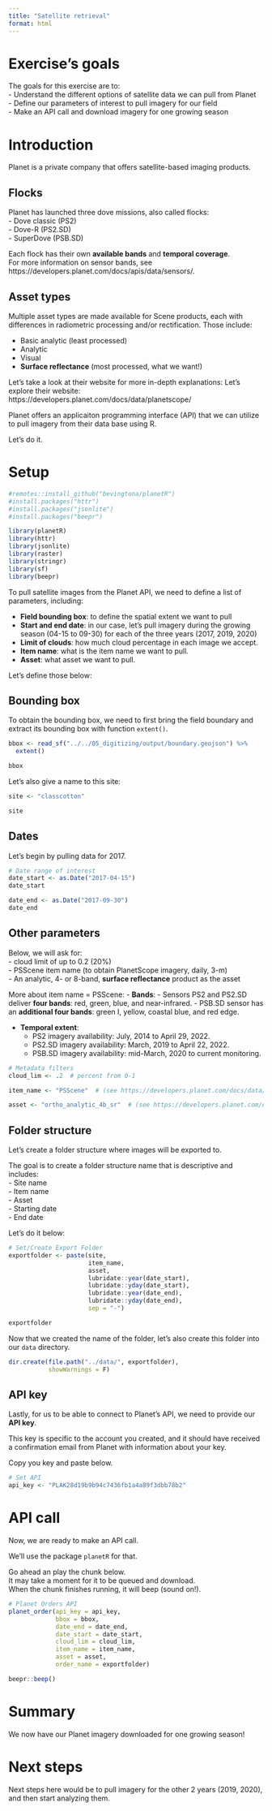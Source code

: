 ```yaml
---
title: "Satellite retrieval"
format: html
---
```


# Exercise's goals  
The goals for this exercise are to:  
  - Understand the different options of satellite data we can pull from Planet  
  - Define our parameters of interest to pull imagery for our field  
  - Make an API call and download imagery for one growing season  

# Introduction  
Planet is a private company that offers satellite-based imaging products. 

## Flocks  
Planet has launched three dove missions, also called flocks:  
  - Dove classic (PS2)  
  - Dove-R (PS2.SD)  
  - SuperDove (PSB.SD)  

Each flock has their own **available bands** and **temporal coverage**.  
For more information on sensor bands, see https://developers.planet.com/docs/apis/data/sensors/.  
  
## Asset types  
Multiple asset types are made available for Scene products, each with differences in radiometric processing and/or rectification. Those include:  

  - Basic analytic (least processed)  
  - Analytic  
  - Visual  
  - **Surface reflectance** (most processed, what we want!)  

Let's take a look at their website for more in-depth explanations: Let's explore their website: https://developers.planet.com/docs/data/planetscope/  

  
Planet offers an applicaiton programming interface (API) that we can utilize to pull imagery from their data base using R.  

Let's do it.  

# Setup  
```r
#remotes::install_github("bevingtona/planetR")
#install.packages("httr")
#install.packages("jsonlite")
#install.packages("beepr")

library(planetR)
library(httr)
library(jsonlite)
library(raster)
library(stringr)
library(sf)
library(beepr)
```

To pull satellite images from the Planet API, we need to define a list of parameters, including:  

  - **Field bounding box**: to define the spatial extent we want to pull  
  - **Start and end date**: in our case, let's pull imagery during the growing season (04-15 to 09-30) for each of the three years (2017, 2019, 2020)
  - **Limit of clouds**: how much cloud percentage in each image we accept.  
  - **Item name**: what is the item name we want to pull. 
  - **Asset**: what asset we want to pull.
  
Let's define those below:

## Bounding box  
To obtain the bounding box, we need to first bring the field boundary and extract its bounding box with function `extent()`.  
```r
bbox <- read_sf("../../05_digitizing/output/boundary.geojson") %>% 
  extent()

bbox
```
Let's also give a name to this site:  
```r
site <- "classcotton"

site
```

## Dates  
Let's begin by pulling data for 2017.  

```r
# Date range of interest
date_start <- as.Date("2017-04-15")
date_start

date_end <- as.Date("2017-09-30")
date_end
```

## Other parameters  
Below, we will ask for:  
  - cloud limit of up to 0.2 (20%)  
  - PSScene item name (to obtain PlanetScope imagery, daily, 3-m)  
  - An analytic, 4- or 8-band, **surface reflectance** product as the asset    

More about item name = PSScene:
  - **Bands**: 
    - Sensors PS2 and PS2.SD deliver **four bands**: red, green, blue, and near-infrared. 
    - PSB.SD sensor has an **additional four bands**: green I, yellow, coastal blue, and red edge.

  - **Temporal extent**: 
    - PS2 imagery availability: July, 2014 to April 29, 2022. 
    - PS2.SD imagery availability: March, 2019 to April 22, 2022. 
    - PSB.SD imagery availability: mid-March, 2020 to current monitoring.
  
```r
# Metadata filters
cloud_lim <- .2  # percent from 0-1

item_name <- "PSScene"  # (see https://developers.planet.com/docs/data/items-assets/)

asset <- "ortho_analytic_4b_sr"  # (see https://developers.planet.com/docs/data/items-assets/)

```

## Folder structure  
Let's create a folder structure where images will be exported to.  

The goal is to create a folder structure name that is descriptive and includes:  
  - Site name  
  - Item name  
  - Asset  
  - Starting date  
  - End date 
  
Let's do it below:
```r
# Set/Create Export Folder
exportfolder <- paste(site, 
                      item_name, 
                      asset, 
                      lubridate::year(date_start),
                      lubridate::yday(date_start),  
                      lubridate::year(date_end),  
                      lubridate::yday(date_end), 
                      sep = "-")

exportfolder
```

Now that we created the name of the folder, let's also create this folder into our `data` directory.  
```r
dir.create(file.path("../data/", exportfolder), 
           showWarnings = F)

```


## API key  
Lastly, for us to be able to connect to Planet's API, we need to provide our **API key**.  

This key is specific to the account you created, and it should have received a confirmation email from Planet with information about your key.  

Copy you key and paste below.  

```r
# Set API
api_key <- "PLAK28d19b9b94c7436fb1a4a89f3dbb78b2"

```

# API call  
Now, we are ready to make an API call.

We'll use the package `planetR` for that.

Go ahead an play the chunk below.  
It may take a moment for it to be queued and download.  
When the chunk finishes running, it will beep (sound on!).  

```r
# Planet Orders API
planet_order(api_key = api_key, 
             bbox = bbox, 
             date_end = date_end,
             date_start = date_start,
             cloud_lim = cloud_lim, 
             item_name = item_name, 
             asset = asset,
             order_name = exportfolder)

beepr::beep()
```

# Summary  
We now have our Planet imagery downloaded for one growing season!  

# Next steps  
Next steps here would be to pull imagery for the other 2 years (2019, 2020), and then start analyzing them.  


